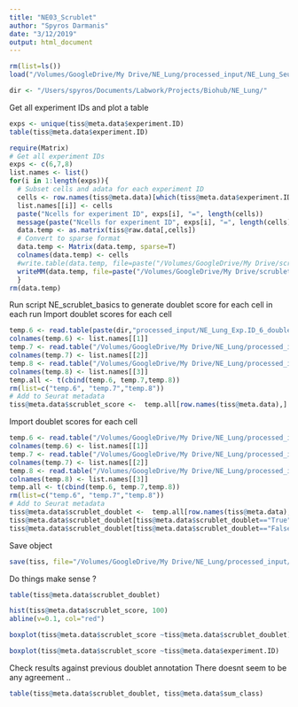 ```yaml
---
title: "NE03_Scrublet"
author: "Spyros Darmanis"
date: "3/12/2019"
output: html_document
---
```



```r
rm(list=ls())
load("/Volumes/GoogleDrive/My Drive/NE_Lung/processed_input/NE_Lung_Seurat.RData")
```

```r
dir <- "/Users/spyros/Documents/Labwork/Projects/Biohub/NE_Lung/"
```

Get all experiment IDs and plot a table
```r
exps <- unique(tiss@meta.data$experiment.ID)
table(tiss@meta.data$experiment.ID)
```


```r
require(Matrix)
# Get all experiment IDs
exps <- c(6,7,8)
list.names <- list()
for(i in 1:length(exps)){
  # Subset cells and adata for each experiment ID
  cells <- row.names(tiss@meta.data)[which(tiss@meta.data$experiment.ID==exps[i])]
  list.names[[i]] <- cells
  paste("Ncells for experiment ID", exps[i], "=", length(cells))
  message(paste("Ncells for experiment ID", exps[i], "=", length(cells)))
  data.temp <- as.matrix(tiss@raw.data[,cells])
  # Convert to sparse format 
  data.temp <- Matrix(data.temp, sparse=T)
  colnames(data.temp) <- cells
  #write.table(data.temp, file=paste("/Volumes/GoogleDrive/My Drive/scrublet/NE_analysis/input/","Exp.ID.", exps[i],".tsv" ,sep=""))
  writeMM(data.temp, file=paste("/Volumes/GoogleDrive/My Drive/scrublet/NE_analysis/input/","Exp.ID.", exps[i],".mtx" ,sep=""))
  }
rm(data.temp)
```

Run script NE_scrublet_basics to generate doublet score for each cell in each run 
Import doublet scores for each cell 
```r
temp.6 <- read.table(paste(dir,"processed_input/NE_Lung_Exp.ID_6_doubletScore.csv", sep=""), sep=",")
colnames(temp.6) <- list.names[[1]]
temp.7 <- read.table("/Volumes/GoogleDrive/My Drive/NE_Lung/processed_input/NE_Lung_Exp.ID_7_doubletScore.csv", sep=",")
colnames(temp.7) <- list.names[[2]]
temp.8 <- read.table("/Volumes/GoogleDrive/My Drive/NE_Lung/processed_input/NE_Lung_Exp.ID_8_doubletScore.csv", sep=",")
colnames(temp.8) <- list.names[[3]]
temp.all <- t(cbind(temp.6, temp.7,temp.8))
rm(list=c("temp.6", "temp.7","temp.8"))
# Add to Seurat metadata 
tiss@meta.data$scrublet_score <-  temp.all[row.names(tiss@meta.data),]
```

Import doublet scores for each cell 
```r
temp.6 <- read.table("/Volumes/GoogleDrive/My Drive/NE_Lung/processed_input/NE_Lung_Exp.ID_6_doubletpred.csv", sep=",")
colnames(temp.6) <- list.names[[1]]
temp.7 <- read.table("/Volumes/GoogleDrive/My Drive/NE_Lung/processed_input/NE_Lung_Exp.ID_7_doubletpred.csv", sep=",")
colnames(temp.7) <- list.names[[2]]
temp.8 <- read.table("/Volumes/GoogleDrive/My Drive/NE_Lung/processed_input/NE_Lung_Exp.ID_8_doubletpred.csv", sep=",")
colnames(temp.8) <- list.names[[3]]
temp.all <- t(cbind(temp.6, temp.7,temp.8))
rm(list=c("temp.6", "temp.7","temp.8"))
# Add to Seurat metadata 
tiss@meta.data$scrublet_doublet <-  temp.all[row.names(tiss@meta.data),]
tiss@meta.data$scrublet_doublet[tiss@meta.data$scrublet_doublet=="True"] <- T
tiss@meta.data$scrublet_doublet[tiss@meta.data$scrublet_doublet=="False"] <- F
```

Save object
```r
save(tiss, file="/Volumes/GoogleDrive/My Drive/NE_Lung/processed_input/NE_Lung_Seurat_R_object.RData")
```

Do things make sense ? 

```r
table(tiss@meta.data$scrublet_doublet)
```


```r
hist(tiss@meta.data$scrublet_score, 100) 
abline(v=0.1, col="red")
```

```r
boxplot(tiss@meta.data$scrublet_score ~tiss@meta.data$scrublet_doublet)
```

```r
boxplot(tiss@meta.data$scrublet_score ~tiss@meta.data$experiment.ID)
```

Check results against previous doublet annotation
There doesnt seem to be any agreement .. 
```r
table(tiss@meta.data$scrublet_doublet, tiss@meta.data$sum_class)
```


